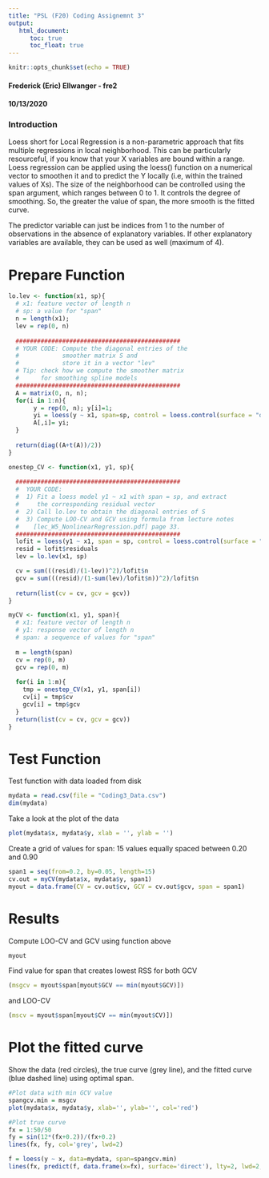 ---
title: "PSL (F20) Coding Assignemnt 3"
output: 
   html_document:
      toc: true
      toc_float: true
---

```{r setup, include=FALSE}
knitr::opts_chunk$set(echo = TRUE)
```
#### Frederick (Eric) Ellwanger - fre2
#### 10/13/2020  

### Introduction
Loess short for Local Regression is a non-parametric approach that fits multiple regressions in local neighborhood. This can be particularly resourceful, if you know that your X variables are bound within a range.    
Loess regression can be applied using the loess() function on a numerical vector to smoothen it and to predict the Y locally (i.e, within the trained values of Xs). The size of the neighborhood can be controlled using the span argument, which ranges between 0 to 1. It controls the degree of smoothing. So, the greater the value of span, the more smooth is the fitted curve.

The predictor variable can just be indices from 1 to the number of observations in the absence of explanatory variables. If other explanatory variables are available, they can be used as well (maximum of 4).


# Prepare Function  
```{r}
lo.lev <- function(x1, sp){
  # x1: feature vector of length n
  # sp: a value for "span"
  n = length(x1);
  lev = rep(0, n)
  
  ##############################################
  # YOUR CODE: Compute the diagonal entries of the 
  #            smoother matrix S and 
  #            store it in a vector "lev"
  # Tip: check how we compute the smoother matrix
  #      for smoothing spline models
  ##############################################
  A = matrix(0, n, n);
  for(i in 1:n){
       y = rep(0, n); y[i]=1;
       yi = loess(y ~ x1, span=sp, control = loess.control(surface = "direct"))$fitted;
       A[,i]= yi;
  }
 
  return(diag((A+t(A))/2))
}

onestep_CV <- function(x1, y1, sp){
  
  ##############################################
  #  YOUR CODE: 
  #  1) Fit a loess model y1 ~ x1 with span = sp, and extract 
  #     the corresponding residual vector
  #  2) Call lo.lev to obtain the diagonal entries of S
  #  3) Compute LOO-CV and GCV using formula from lecture notes
  #    [lec_W5_NonlinearRegression.pdf] page 33. 
  ##############################################
  lofit = loess(y1 ~ x1, span = sp, control = loess.control(surface = "direct"))
  resid = lofit$residuals
  lev = lo.lev(x1, sp)

  cv = sum(((resid)/(1-lev))^2)/lofit$n
  gcv = sum(((resid)/(1-sum(lev)/lofit$n))^2)/lofit$n
  
  return(list(cv = cv, gcv = gcv))
}

myCV <- function(x1, y1, span){
  # x1: feature vector of length n
  # y1: response vector of length n
  # span: a sequence of values for "span"
  
  m = length(span)
  cv = rep(0, m)
  gcv = rep(0, m)
  
  for(i in 1:m){
    tmp = onestep_CV(x1, y1, span[i])
    cv[i] = tmp$cv
    gcv[i] = tmp$gcv
  }
  return(list(cv = cv, gcv = gcv))
}
```  


# Test Function

Test function with data loaded from disk  
```{r}
mydata = read.csv(file = "Coding3_Data.csv")
dim(mydata)
```  


Take a look at the plot of the data  
```{r}
plot(mydata$x, mydata$y, xlab = '', ylab = '')
```  


Create a grid of values for span:  15 values equally spaced between 0.20 and 0.90  
```{r}
span1 = seq(from=0.2, by=0.05, length=15)
cv.out = myCV(mydata$x, mydata$y, span1)
myout = data.frame(CV = cv.out$cv, GCV = cv.out$gcv, span = span1)
```  

# Results  
Compute LOO-CV and GCV using function above  
```{r}
myout
```  

Find value for span that creates lowest RSS for both GCV  
```{r}
(msgcv = myout$span[myout$GCV == min(myout$GCV)])
```  


and LOO-CV
```{r}
(mscv = myout$span[myout$CV == min(myout$CV)])
```  


# Plot the fitted curve  
Show the data (red circles), the true curve (grey line), and the fitted curve (blue dashed line) using optimal span.  
```{r}
#Plot data with min GCV value
spangcv.min = msgcv
plot(mydata$x, mydata$y, xlab='', ylab='', col='red')

#Plot true curve 
fx = 1:50/50
fy = sin(12*(fx+0.2))/(fx+0.2)
lines(fx, fy, col='grey', lwd=2)

f = loess(y ~ x, data=mydata, span=spangcv.min)
lines(fx, predict(f, data.frame(x=fx), surface='direct'), lty=2, lwd=2, col='blue')
```   









